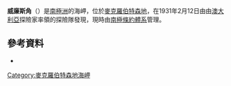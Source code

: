 {{coord|67|49|S|67|34|E|display=title}}

'''威廉斯角'''（{{lang-en|Point Williams}}）是[[南極洲|南極洲]]的海岬，位於[[麦克·罗伯逊地|麥克羅伯特森地]]，在1931年2月12日由由[[澳大利亞|澳大利亞]]探險家率領的探險隊發現，現時由[[南極條約體系|南極條約體系]]管理。

==參考資料==
* {{usgs-gazetteer}}
{{MacRobertsonLand-geo-stub}}
{{DEFAULTSORT:Point Williams}}
[[Category:麥克羅伯特森地海岬|Category:麥克羅伯特森地海岬]]